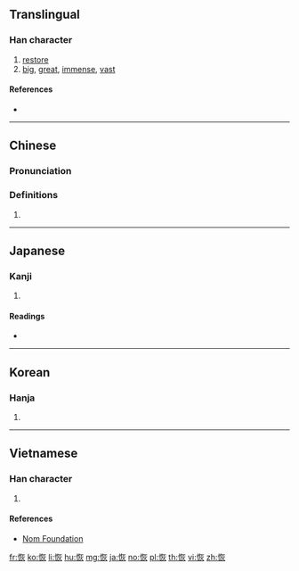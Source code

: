 ==Translingual==

===Han character===
{{Han char|rn=61|rad=心|as=06|sn=9|four=94089|canj=PKF|ids=⿰忄灰}}

# [[restore]]
# [[big]], [[great]], [[immense]], [[vast]]

====References====
* {{Han ref|kx=0384.330|dkj=10577|dj=0715.160|hdz=42294.130|uh=6062|ud=24674|bh=ABEC|bd=44012}}

----

==Chinese==
{{zh-forms}}

===Pronunciation===
{{zh-pron
|m=huī
|c=fui1
|mn=he
|mc=y
|oc=y
|ma=
|cat=v,a
}}

===Definitions===
{{zh-hanzi}}

# {{rfdef|lang=zh}}

----

==Japanese==

===Kanji===
{{ja-kanji|grade=|rs=心06}}

# {{defn|lang=ja|sort=心06}}

====Readings====
* {{ja-readings|on=[[かい]] (kai)|kun=[[ひろい]] (hiroi)}}

----

==Korean==

===Hanja===
{{ko-hanja|hangeul=회|eumhun=|rv=hoe|mr=hoe|y=hoy}}

# {{defn|lang=ko|sort=心06}}

----

==Vietnamese==

===Han character===
{{vi-readings|rs=心06|hanviet=khôi}}

# {{defn|lang=vi|sort=心06}}

====References====
* [http://nomfoundation.org/common/nom_details.php?codepoint=6062 Nom Foundation]

[[fr:恢]]
[[ko:恢]]
[[li:恢]]
[[hu:恢]]
[[mg:恢]]
[[ja:恢]]
[[no:恢]]
[[pl:恢]]
[[th:恢]]
[[vi:恢]]
[[zh:恢]]